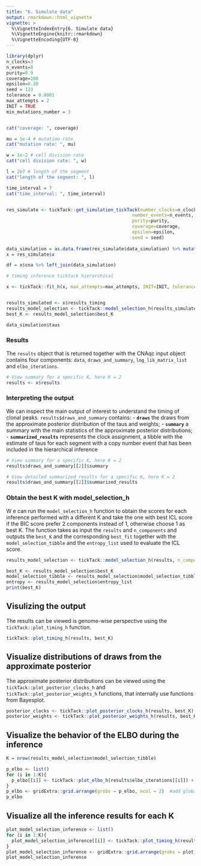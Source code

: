 ```yaml
---
title: "6. Simulate data"
output: rmarkdown::html_vignette
vignette: >
  %\VignetteIndexEntry{6. Simulate data}
  %\VignetteEngine{knitr::rmarkdown}
  %\VignetteEncoding{UTF-8}
---
```


```r

library(dplyr)
n_clocks=3
n_events=8
purity=0.9 
coverage=100 
epsilon=0.20 
seed = 123 
tolerance = 0.0001
max_attempts = 2
INIT = TRUE
min_mutations_number = 3


cat("coverage: ", coverage)

mu = 1e-4 # mutation rate
cat("mutation rate: ", mu)

w = 1e-2 # cell division rate
cat("cell division rate: ", w)

l = 2e7 # length of the segment
cat("length of the segment: ", l)

time_interval = 7
cat("time_interval: ", time_interval)


res_simulate <- tickTack::get_simulation_tickTack(number_clocks=n_clocks, 
                                               number_events=n_events, 
                                               purity=purity, 
                                               coverage=coverage, 
                                               epsilon=epsilon, 
                                               seed = seed)
  
data_simulation = as.data.frame(res_simulate$data_simulation) %>% mutate(chr=   1:length(res_simulate$data_simulation$taus))
x = res_simulate$x

df = x$cna %>% left_join(data_simulation)

# timing inference ticktack hierarchical

x <- tickTack::fit_h(x, max_attempts=max_attempts, INIT=INIT, tolerance = tolerance)


results_simulated <- x$results_timing
results_model_selection <- tickTack::model_selection_h(results_simulated)
best_K <- results_model_selection$best_K


```


```r
data_simulation$taus

```


### Results

The `results` object that is returned together with the CNAqc input object contains four components: `data`, `draws_and_summary`, `log_lik_matrix_list` and `elbo_iterations`. 

```r
# View summary for a specific K, here K = 2
results <- x$results
```

### Interpreting the output

We can inspect the main output of interest to understand the timing of clonal peaks.
`results$draws_and_summary` contains:
- **`draws`** the draws from the approximate posterior distribution of the taus and weights;
- **`summary`** a summary with the main statistics of the approximate posterior distributions;
- **`summarized_results`** represents the clock assignment, a tibble with the estimate of taus for each segment with a copy number event that has been included in the hierarchical inference

```r
# View summary for a specific K, here K = 2
results$draws_and_summary[[2]]$summary

# View detailed summarized results for a specific K, here K = 2
results$draws_and_summary[[2]]$summarized_results
```



### Obtain the best K with model_selection_h
W e can run the `model_selection_h` function to obtain the scores for each inference performed with a different K and take the one with best ICL score if the BIC score prefer 2 components instead of 1, otherwise choose 1 as best K. The function takes as input the `results` and `n_components` and outputs the `best_K` and the corresponding `best_fit` together with the `model_selection_tibble` and the `entropy_list` used to evaluate  the ICL score.

```r
results_model_selection <- tickTack::model_selection_h(results, n_components = 0)

best_K <- results_model_selection$best_K
model_selection_tibble <- results_model_selection$model_selection_tibble
entropy <- results_model_selection$entropy_list
print(best_K)
```


## Visulizing the output

The results can be viewed is genome-wise perspective using the `tickTack::plot_timing_h` function.

```r
tickTack::plot_timing_h(results, best_K)
```



## Visualize distributions of draws from the approximate posterior 
The approximate posterior distributions can be viewed using the `tickTack::plot_posterior_clocks_h`  and `tickTack::plot_posterior_weights_h`  functions, that internally use functions from Bayesplot.


```r
posterior_clocks <- tickTack::plot_posterior_clocks_h(results, best_K)
posterior_weights <- tickTack::plot_posterior_weights_h(results, best_K)

```


## Visualize  the behavior of the ELBO during the inference


```r
K = nrow(results_model_selection$model_selection_tibble)

p_elbo <- list()
for (i in 1:K){
  p_elbo[[i]] <- tickTack::plot_elbo_h(results$elbo_iterations[[i]]) + ggplot2::ggtitle(paste0("K = ", i))
}
p_elbo <- gridExtra::grid.arrange(grobs = p_elbo, ncol = 2)  #add global title
p_elbo

```


<!-- ## Visualize model selection scores -->

<!-- ```{r} -->
<!-- #  -->
<!-- # p_model_selection <- tickTack::plot_model_selection_h(model_selection_tibble, best_K) -->
<!-- # p_model_selection -->
<!-- #  -->
<!-- # cat("Best K =",best_K) -->
<!-- ``` -->


## Visualize all the inference results for each K

```r
plot_model_selection_inference <- list()
for (i in 1:K){
  plot_model_selection_inference[[i]] <- tickTack::plot_timing_h(results, i) + ggplot2::ggtitle(paste0("K = ", i))
}
plot_model_selection_inference <- gridExtra::grid.arrange(grobs = plot_model_selection_inference, ncol = 2) #add global title
plot_model_selection_inference

```
